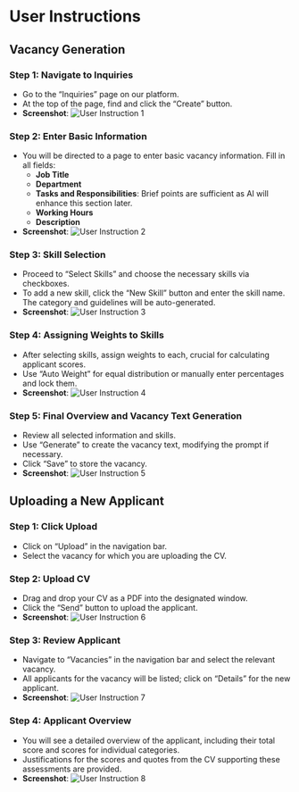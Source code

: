 # User Instructions

## Vacancy Generation

### Step 1: Navigate to Inquiries
- Go to the "Inquiries" page on our platform.
- At the top of the page, find and click the "Create" button.
- **Screenshot**: ![User Instruction 1](/images/user_instruction_1.png)

### Step 2: Enter Basic Information
- You will be directed to a page to enter basic vacancy information. Fill in all fields:
  - **Job Title**
  - **Department**
  - **Tasks and Responsibilities**: Brief points are sufficient as AI will enhance this section later.
  - **Working Hours**
  - **Description**
- **Screenshot**: ![User Instruction 2](/images/user_instruction_2.png)

### Step 3: Skill Selection
- Proceed to "Select Skills" and choose the necessary skills via checkboxes.
- To add a new skill, click the "New Skill" button and enter the skill name. The category and guidelines will be auto-generated.
- **Screenshot**: ![User Instruction 3](/images/user_instruction_3.png)

### Step 4: Assigning Weights to Skills
- After selecting skills, assign weights to each, crucial for calculating applicant scores.
- Use "Auto Weight" for equal distribution or manually enter percentages and lock them.
- **Screenshot**: ![User Instruction 4](/images/user_instruction_4.png)

### Step 5: Final Overview and Vacancy Text Generation
- Review all selected information and skills.
- Use "Generate" to create the vacancy text, modifying the prompt if necessary.
- Click "Save" to store the vacancy.
- **Screenshot**: ![User Instruction 5](/images/user_instruction_5.png)

## Uploading a New Applicant

### Step 1: Click Upload
- Click on "Upload" in the navigation bar.
- Select the vacancy for which you are uploading the CV.


### Step 2: Upload CV
- Drag and drop your CV as a PDF into the designated window.
- Click the "Send" button to upload the applicant.
- **Screenshot**: ![User Instruction 6](/images/user_instruction_6.png)


### Step 3: Review Applicant
- Navigate to "Vacancies" in the navigation bar and select the relevant vacancy.
- All applicants for the vacancy will be listed; click on "Details" for the new applicant.
- **Screenshot**: ![User Instruction 7](/images/user_instruction_7.png)


### Step 4: Applicant Overview
- You will see a detailed overview of the applicant, including their total score and scores for individual categories.
- Justifications for the scores and quotes from the CV supporting these assessments are provided.
- **Screenshot**: ![User Instruction 8](/images/user_instruction_8.png)

